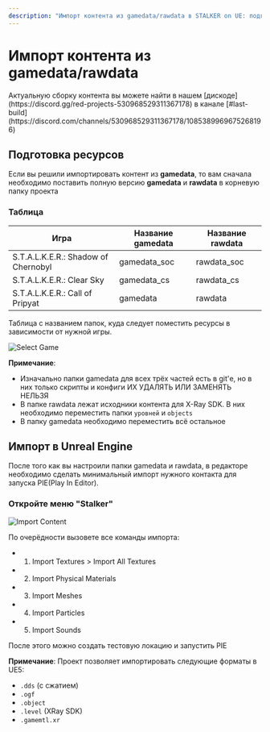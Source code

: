 ```yaml
---
description: "Импорт контента из gamedata/rawdata в STALKER on UE: подготовка ресурсов, настройка директорий, минимальный импорт для PIE."
---
```



# Импорт контента из gamedata/rawdata
<Callout type="info" emoji="ℹ️">
  Актуальную сборку контента вы можете найти в нашем [дискоде](https://discord.gg/red-projects-530968529311367178) в канале [#last-build](https://discord.com/channels/530968529311367178/1085389969675268196)
</Callout>

## Подготовка ресурсов
Если вы решили импортировать контент из **gamedata**, то вам сначала необходимо поставить полную версию **gamedata** и **rawdata** в корневую папку проекта

### Таблица

| Игра                                | Название gamedata | Название rawdata |
|-------------------------------------|-------------------|------------------|
| S.T.A.L.K.E.R.: Shadow of Chernobyl | gamedata_soc      | rawdata_soc      |
| S.T.A.L.K.E.R.: Clear Sky           | gamedata_cs       | rawdata_cs       |
| S.T.A.L.K.E.R.: Call of Pripyat     | gamedata          | rawdata          |

Таблица с названием папок, куда следует поместить ресурсы в зависимости от нужной игры.

![Select Game](./import-content.ru/img/gamedata-dir.png)

**Примечание**:
* Изначально папки gamedata для всех трёх частей есть в git'е, но в них только скрипты и конфиги ИХ УДАЛЯТЬ ИЛИ ЗАМЕНЯТЬ НЕЛЬЗЯ
* В папке rawdata лежат исходники контента для X-Ray SDK. В них необходимо переместить папки `уровней` и `objects`
* В папку gamedata необходимо переместить всё остальное

## Импорт в Unreal Engine

После того как вы настроили папки gamedata и rawdata, в редакторе необходимо сделать минимальный импорт нужного контакта для запуска PIE(Play In Editor).

### Откройте меню "Stalker"

![Import Content](./import-content.ru/img/import.png)

По очерёдности вызовете все команды импорта:
- 1. Import Textures > Import All Textures
- 2. Import Physical Materials
- 3. Import Meshes
- 4. Import Particles
- 5. Import Sounds

После этого можно создать тестовую локацию и запустить PIE

**Примечание**:
Проект позволяет импортировать следующие форматы в UE5:
- `.dds` (с сжатием)
- `.ogf`
- `.object`
- `.level` (XRay SDK)
- `.gamemtl.xr`

